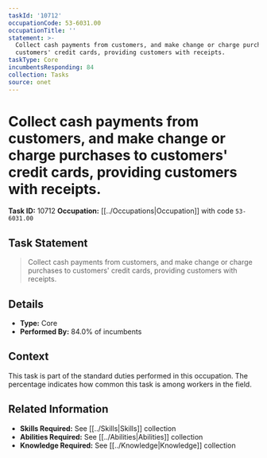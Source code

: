 ```yaml
---
taskId: '10712'
occupationCode: 53-6031.00
occupationTitle: ''
statement: >-
  Collect cash payments from customers, and make change or charge purchases to
  customers' credit cards, providing customers with receipts.
taskType: Core
incumbentsResponding: 84
collection: Tasks
source: onet
---
```

# Collect cash payments from customers, and make change or charge purchases to customers' credit cards, providing customers with receipts.

**Task ID:** 10712
**Occupation:** [[../Occupations|Occupation]] with code `53-6031.00`

## Task Statement

> Collect cash payments from customers, and make change or charge purchases to customers' credit cards, providing customers with receipts.

## Details

- **Type:** Core
- **Performed By:** 84.0% of incumbents

## Context

This task is part of the standard duties performed in this occupation. The percentage indicates how common this task is among workers in the field.

## Related Information

- **Skills Required:** See [[../Skills|Skills]] collection
- **Abilities Required:** See [[../Abilities|Abilities]] collection
- **Knowledge Required:** See [[../Knowledge|Knowledge]] collection
